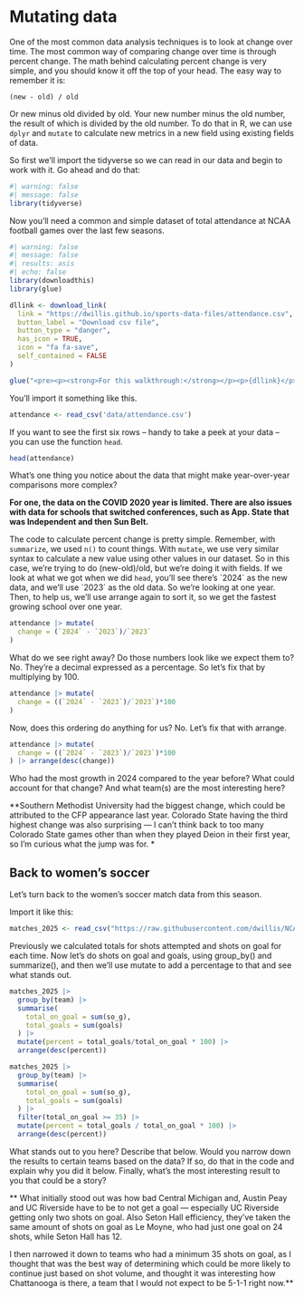# Mutating data

One of the most common data analysis techniques is to look at change over time. The most common way of comparing change over time is through percent change. The math behind calculating percent change is very simple, and you should know it off the top of your head. The easy way to remember it is:

`(new - old) / old`

Or new minus old divided by old. Your new number minus the old number, the result of which is divided by the old number. To do that in R, we can use `dplyr` and `mutate` to calculate new metrics in a new field using existing fields of data.

So first we'll import the tidyverse so we can read in our data and begin to work with it. Go ahead and do that:

```r
#| warning: false
#| message: false
library(tidyverse)
```

Now you'll need a common and simple dataset of total attendance at NCAA football games over the last few seasons.

```r
#| warning: false
#| message: false
#| results: asis
#| echo: false
library(downloadthis)
library(glue)

dllink <- download_link(
  link = "https://dwillis.github.io/sports-data-files/attendance.csv",
  button_label = "Download csv file",
  button_type = "danger",
  has_icon = TRUE,
  icon = "fa fa-save",
  self_contained = FALSE
)

glue("<pre><p><strong>For this walkthrough:</strong></p><p>{dllink}</p></pre>")

```

You'll import it something like this.

```r
attendance <- read_csv('data/attendance.csv')
```

If you want to see the first six rows -- handy to take a peek at your data -- you can use the function `head`.

```r
head(attendance)
```

What's one thing you notice about the data that might make year-over-year comparisons more complex?

**For one, the data on the COVID 2020 year is limited. There are also issues with data for schools that switched conferences, such as App. State that was Independent and then Sun Belt.** 

The code to calculate percent change is pretty simple. Remember, with `summarize`, we used `n()` to count things. With `mutate`, we use very similar syntax to calculate a new value using other values in our dataset. So in this case, we're trying to do (new-old)/old, but we're doing it with fields. If we look at what we got when we did `head`, you'll see there's \`2024\` as the new data, and we'll use \`2023\` as the old data. So we're looking at one year. Then, to help us, we'll use arrange again to sort it, so we get the fastest growing school over one year.

```r
attendance |> mutate(
  change = (`2024` - `2023`)/`2023`
) 
```
What do we see right away? Do those numbers look like we expect them to? No. They're a decimal expressed as a percentage. So let's fix that by multiplying by 100. 

```r
attendance |> mutate(
  change = ((`2024` - `2023`)/`2023`)*100
) 
```
Now, does this ordering do anything for us? No. Let's fix that with arrange. 

```r
attendance |> mutate(
  change = ((`2024` - `2023`)/`2023`)*100
) |> arrange(desc(change))
```

Who had the most growth in 2024 compared to the year before? What could account for that change? And what team(s) are the most interesting here?

**Southern Methodist University had the biggest change, which could be attributed to the CFP appearance last year. Colorado State having the third highest change was also surprising --- I can't think back to too many Colorado State games other than when they played Deion in their first year, so I'm curious what the jump was for. * 

## Back to women's soccer

Let's turn back to the women's soccer match data from this season.

Import it like this:

```r
matches_2025 <- read_csv("https://raw.githubusercontent.com/dwillis/NCAAWomensSoccerData/main/data/ncaa_womens_soccer_matchstats_2025.csv")
```

Previously we calculated totals for shots attempted and shots on goal for each time. Now let's do shots on goal and goals, using group_by() and summarize(), and then we'll use mutate to add a percentage to that and see what stands out.

```r
matches_2025 |> 
  group_by(team) |> 
  summarise(
    total_on_goal = sum(so_g),
    total_goals = sum(goals)
  ) |> 
  mutate(percent = total_goals/total_on_goal * 100) |> 
  arrange(desc(percent))
```

```r
matches_2025 |> 
  group_by(team) |> 
  summarise(
    total_on_goal = sum(so_g),
    total_goals = sum(goals)
  ) |> 
  filter(total_on_goal >= 35) |>  
  mutate(percent = total_goals / total_on_goal * 100) |> 
  arrange(desc(percent))
```


What stands out to you here? Describe that below. Would you narrow down the results to certain teams based on the data? If so, do that in the code and explain why you did it below. Finally, what's the most interesting result to you that could be a story?

** What initially stood out was how bad Central Michigan and, Austin Peay and UC Riverside have to be to not get a goal --- especially UC Riverside getting only two shots on goal. Also Seton Hall efficiency, they've taken the same amount of shots on goal as Le Moyne, who had just one goal on 24 shots,  while Seton Hall has 12. 

I then narrowed it down to teams who had a minimum 35 shots on goal, as I thought that was the best way of determining which could be more likely to continue just based on shot volume, and thought it was interesting how Chattanooga is there, a team that I would not expect to be 5-1-1 right now.** 